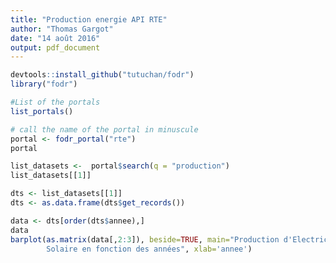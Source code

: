 ```yaml
---
title: "Production energie API RTE"
author: "Thomas Gargot"
date: "14 août 2016"
output: pdf_document
---
```


```r
devtools::install_github("tutuchan/fodr")
library("fodr")

#List of the portals
list_portals()

# call the name of the portal in minuscule
portal <- fodr_portal("rte")
portal

list_datasets <-  portal$search(q = "production")
list_datasets[[1]]

dts <- list_datasets[[1]]
dts <- as.data.frame(dts$get_records())

data <- dts[order(dts$annee),]
data
barplot(as.matrix(data[,2:3]), beside=TRUE, main="Production d'Electricité par Eolien et
        Solaire en fonction des années", xlab='annee')

```
